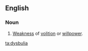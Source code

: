==English==

===Noun===
{{en-noun|-}}

# [[weakness|Weakness]] of [[volition]] or [[willpower]].

[[ta:dysbulia]]